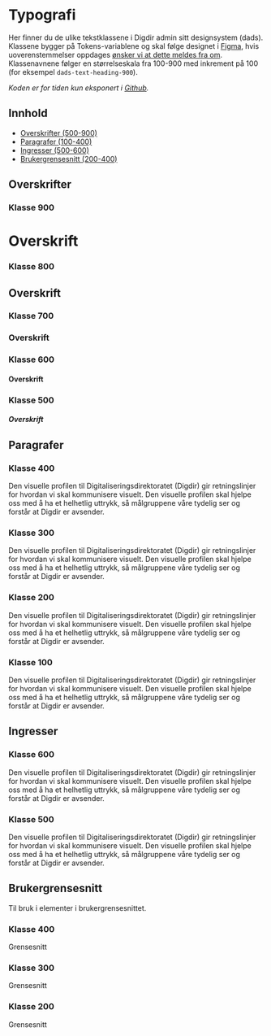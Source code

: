 
<Meta title="Admin/Typografi" />

# Typografi

Her finner du de ulike tekstklassene i Digdir admin sitt designsystem (dads).
Klassene bygger på Tokens-variablene og skal følge designet i [Figma](https://www.figma.com/file/eeznFkuH7UletQmhN174VR/DDS---Design-Tokens?node-id=15%3A98), hvis uoverenstemmelser oppdages [ønsker vi at dette meldes fra om](https://github.com/felleslosninger/tlp-design-admin/issues).
Klassenavnene følger en størrelseskala fra 100-900 med inkrement på 100 (for eksempel `dads-text-heading-900`).

_Koden er for tiden kun eksponert i [Github](https://github.com/felleslosninger/tlp-design-admin/tree/main/packages/css/)._

## Innhold

- [Overskrifter (500-900)](#overskrifter)
- [Paragrafer (100-400)](#paragrafer)
- [Ingresser (500-600)](#ingresser)
- [Brukergrensesnitt (200-400)](#brukergrensesnitt)

## Overskrifter

### Klasse 900

<Preview isExpanded >
<h1 class='dads-text-heading-900'>
  Overskrift
</h1>
</Preview>

### Klasse 800

<Preview isExpanded >
<h2 class='dads-text-heading-800'>
  Overskrift
</h2>
</Preview>

### Klasse 700

<Preview isExpanded >
<h3 class='dads-text-heading-700'>
  Overskrift
</h3>
</Preview>

### Klasse 600

<Preview isExpanded >
<h4 class='dads-text-heading-600'>
  Overskrift
</h4>
</Preview>

### Klasse 500

<Preview isExpanded >
<h5 class='dads-text-heading-500'>
  Overskrift
</h5>
</Preview>

## Paragrafer

### Klasse 400

<Preview isExpanded >
<p class='dads-text-body-400'>
  Den visuelle profilen til Digitaliseringsdirektoratet (Digdir) gir retningslinjer for hvordan vi skal kommunisere visuelt. Den visuelle profilen skal hjelpe oss med å ha et helhetlig uttrykk, så målgruppene våre tydelig ser og forstår at Digdir er avsender.
</p>
</Preview>

### Klasse 300

<Preview isExpanded >
<p class='dads-text-body-300'>
  Den visuelle profilen til Digitaliseringsdirektoratet (Digdir) gir retningslinjer for hvordan vi skal kommunisere visuelt. Den visuelle profilen skal hjelpe oss med å ha et helhetlig uttrykk, så målgruppene våre tydelig ser og forstår at Digdir er avsender.
</p>
</Preview>

### Klasse 200

<Preview isExpanded >
<p class='dads-text-body-200'>
  Den visuelle profilen til Digitaliseringsdirektoratet (Digdir) gir retningslinjer for hvordan vi skal kommunisere visuelt. Den visuelle profilen skal hjelpe oss med å ha et helhetlig uttrykk, så målgruppene våre tydelig ser og forstår at Digdir er avsender.
</p>
</Preview>

### Klasse 100

<Preview isExpanded >
<p class='dads-text-body-100'>
  Den visuelle profilen til Digitaliseringsdirektoratet (Digdir) gir retningslinjer for hvordan vi skal kommunisere visuelt. Den visuelle profilen skal hjelpe oss med å ha et helhetlig uttrykk, så målgruppene våre tydelig ser og forstår at Digdir er avsender.
</p>
</Preview>

## Ingresser

### Klasse 600

<Preview isExpanded >
<p class='dads-text-ingress-600'>
  Den visuelle profilen til Digitaliseringsdirektoratet (Digdir) gir retningslinjer for hvordan vi skal kommunisere visuelt. Den visuelle profilen skal hjelpe oss med å ha et helhetlig uttrykk, så målgruppene våre tydelig ser og forstår at Digdir er avsender.
</p>
</Preview>

### Klasse 500 

<Preview isExpanded >
<p class='dads-text-ingress-500'>
  Den visuelle profilen til Digitaliseringsdirektoratet (Digdir) gir retningslinjer for hvordan vi skal kommunisere visuelt. Den visuelle profilen skal hjelpe oss med å ha et helhetlig uttrykk, så målgruppene våre tydelig ser og forstår at Digdir er avsender.
</p>
</Preview>


## Brukergrensesnitt

Til bruk i elementer i brukergrensesnittet.

### Klasse 400

<Preview isExpanded >
<span class='dads-text-interface-400'>
  Grensesnitt
</span>
</Preview>

### Klasse 300

<Preview isExpanded >
<span class='dads-text-interface-300'>
  Grensesnitt
</span>
</Preview>

### Klasse 200

<Preview isExpanded >
<span class='dads-text-interface-200'>
  Grensesnitt
</span>
</Preview>
